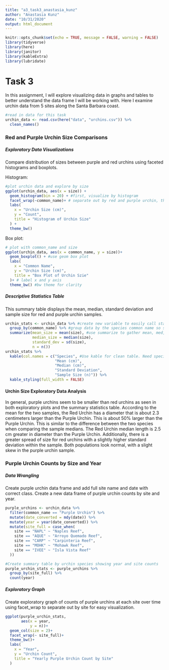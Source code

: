 ```yaml
---
title: "a3_task3_anastasia_kunz"
author: "Anastasia Kunz"
date: "10/31/2020"
output: html_document
---
```


```r
knitr::opts_chunk$set(echo = TRUE, message = FALSE, warning = FALSE)
library(tidyverse)
library(here)
library(janitor)
library(kableExtra)
library(lubridate)
```


# Task 3
In this assignment, I will explore visualizing data in graphs and tables to better understand the data frame I will be working with. Here I examine urchin data from 5 sites along the Santa Barbara coast.

```r
#read in data for this task
urchin_data <- read.csv(here("data", "urchins.csv")) %>% 
  clean_names()
```

### Red and Purple Urchin Size Comparisons 

##### **Exploratory Data Visualizations**
Compare distribution of sizes between purple and red urchins using faceted histograms and boxplots.

Histogram:
```r
#plot urchin data and explore by size
ggplot(urchin_data, aes(x = size)) + 
  geom_histogram(bin = 20) + #first, visualize by histogram
  facet_wrap(~common_name)+ # separate out by red and purple urchin, through common name
  labs(
    x = "Urchin Size (cm)",
    y = "Count",
    title = "Histogram of Urchin Size"
  ) + 
  theme_bw()
```

Box plot:

```r
# plot with common_name and size
ggplot(urchin_data, aes(x = common_name, y = size))+ 
  geom_boxplot() + #use geom box plot 
  labs(
    x = "Common Name",
    y = "Urchin Size (cm)",
    title = "Box Plot of Urchin Szie"
  )+ # label x and y axis
  theme_bw() #bw theme for clarity
```

##### **Descriptive Statistics Table** 

This summary table displays the mean, median, standard deviation and sample size for red and purple urchin samples. 

```r
urchin_stats <- urchin_data %>% #create new variable to easily call statistics for table below
  group_by(common_name) %>% #group data by the species common name so stats show up for purple and red urchins separately
  summarize(mean_size = mean(size), #use summarize to gather mean, med, std dev, and sample size of urchin samples
            median_size = median(size),
            standard_dev = sd(size),
            n = n())
urchin_stats %>%  
  kable(col.names = c("Species", #Use kable for clean table. Need species AND the statistics reported as col names.
                      "Mean (cm)",
                      "Median (cm)",
                      "Standard Deviation",
                      "Sample Size (n)")) %>% 
  kable_styling(full_width = FALSE)
```

#### Urchin Size Exploratory Data Analysis

In general, purple urchins seem to be smaller than red urchins as seen in both exploratory plots and the summary statistics table. According to the mean for the two samples, the Red Urchin has a diameter that is about 2.3 centimeters larger than the Purple Urchin. This is about 50% larger than the Purple Urchin. This is similar to the difference between the two species when comparing the sample medians. The Red Urchin median length is 2.5 cm greater in diameter than the Purple Urchin. Additionally, there is a greater spread of size for red urchins with a slightly higher standard deviation within the sample. Both populations look normal, with a slight skew in the purple urchin sample. 



### Purple Urchin Counts by Size and Year

##### **Data Wrangling**
Create purple urchin data frame and add full site name and date with correct class. Create a new data frame of purple urchin counts by site and year.

```r
purple_urchins <- urchin_data %>% 
  filter(common_name == "Purple Urchin") %>% 
  mutate(date_converted = mdy(date)) %>% 
  mutate(year = year(date_converted)) %>% 
  mutate(site_full = case_when(
    site == "NAPL" ~ "Naples Reef",
    site == "AQUE" ~ "Arroyo Quemado Reef",
    site == "CARP" ~ "Carpinteria Reef",
    site == "MOHK" ~ "Mohawk Reef",
    site == "IVEE" ~ "Isla Vista Reef"
  ))

#Create summary table by urchin species showing year and site counts
purple_urchin_stats <- purple_urchins %>% 
  group_by(site_full) %>% 
  count(year)
```

##### **Exploratory Graph**
Create exploratory graph of counts of purple urchins at each site over time using facet_wrap to separate out by site for easy visualization.
```r
ggplot(purple_urchin_stats,
       aes(x = year,
           y = n))+
  geom_col(size = 2)+
  facet_wrap(~ site_full)+
  theme_bw()+
  labs(
    x = "Year",
    y = "Urchin Count",
    title = "Yearly Purple Urchin Count by Site"
  )
```



